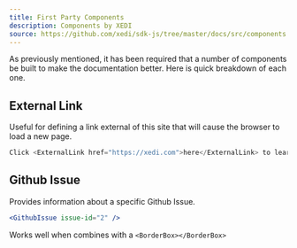 ```yaml
---
title: First Party Components
description: Components by XEDI
source: https://github.com/xedi/sdk-js/tree/master/docs/src/components
---
```



As previously mentioned, it has been required that a number of components be built to make the documentation better.
Here is quick breakdown of each one.

## External Link

<Box mb={2}>
<StatusLabel status="New" />
</Box>

Useful for defining a link external of this site that will cause the browser to load a new page.
```jsx live
Click <ExternalLink href="https://xedi.com">here</ExternalLink> to learn about an awesome EDI company!
```

## Github Issue

<Box mb={2}>
<StatusLabel status="New" />
</Box>

Provides information about a specific Github Issue.

```jsx live
<GithubIssue issue-id="2" />
```

Works well when combines with a `<BorderBox></BorderBox>`

